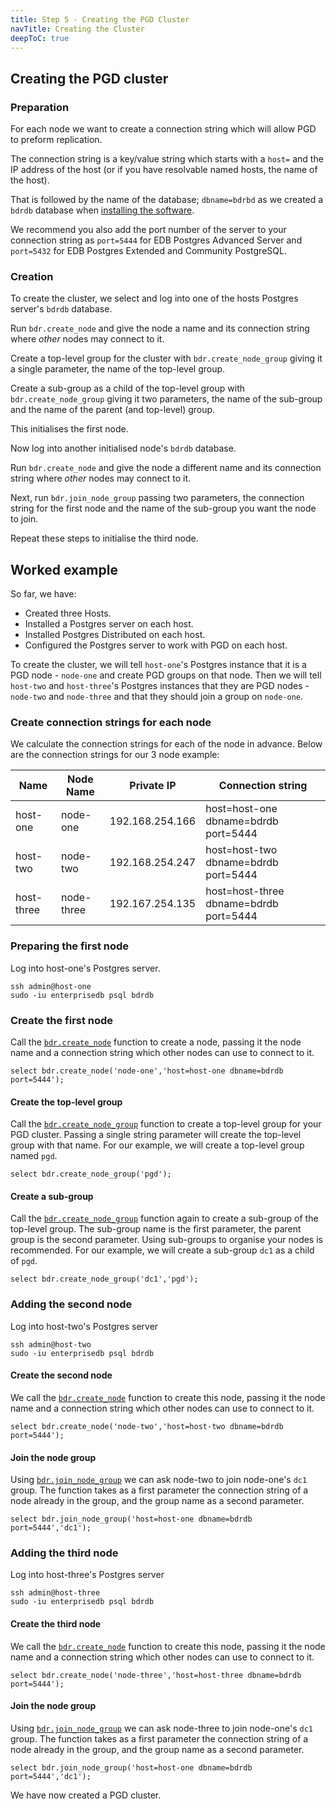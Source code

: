 ```yaml
---
title: Step 5 - Creating the PGD Cluster
navTitle: Creating the Cluster
deepToC: true
---
```


## Creating the PGD cluster

### Preparation

For each node we want to create a connection string which will allow PGD to preform replication.

The connection string is a key/value string which starts with a `host=` and the IP address of the host (or if you have resolvable named hosts, the name of the host).

That is followed by the name of the database; `dbname=bdrbd` as we created a `bdrdb` database when [installing the software](04-installing-software).

We recommend you also add the port number of the server to your connection string as `port=5444` for EDB Postgres Advanced Server and `port=5432` for EDB Postgres Extended and Community PostgreSQL.

### Creation

To create the cluster, we select and log into one of the hosts Postgres server's `bdrdb` database. 

Run `bdr.create_node` and give the node a name and its connection string where *other* nodes may connect to it.

Create a top-level group for the cluster with `bdr.create_node_group` giving it a single parameter, the name of the top-level group.

Create a sub-group as a child of the top-level group with `bdr.create_node_group` giving it two parameters, the name of the sub-group and the name of the parent (and top-level) group.

This initialises the first node.

Now log into another initialised node's `bdrdb` database.

Run `bdr.create_node` and give the node a different name and its connection string where *other* nodes may connect to it.

Next, run `bdr.join_node_group` passing two parameters, the connection string for the first node and the name of the sub-group you want the node to join.

Repeat these steps to initialise the third node.


## Worked example

So far, we have:

* Created three Hosts.
* Installed a Postgres server on each host.
* Installed Postgres Distributed on each host.
* Configured the Postgres server to work with PGD on each host.

To create the cluster, we will tell `host-one`'s Postgres instance that it is a PGD node - `node-one` and create PGD groups on that node.
Then we will tell `host-two` and `host-three`'s Postgres instances that they are PGD nodes - `node-two` and `node-three` and that they should join a group on `node-one`.

### Create connection strings for each node

We calculate the connection strings for each of the node in advance. 
Below are the connection strings for our 3 node example:

| Name       | Node Name  | Private IP      | Connection string                      |
| ---------- | ---------- | --------------- | -------------------------------------- |
| host-one   | node-one   | 192.168.254.166 | host=host-one dbname=bdrdb port=5444   |
| host-two   | node-two   | 192.168.254.247 | host=host-two dbname=bdrdb port=5444   |
| host-three | node-three | 192.167.254.135 | host=host-three dbname=bdrdb port=5444 |

### Preparing the first node 

Log into host-one's Postgres server.

```
ssh admin@host-one
sudo -iu enterprisedb psql bdrdb
```

### Create the first node

Call the [`bdr.create_node`](/pgd/latest/reference/nodes-management-interfaces#bdrcreate_node) function to create a node, passing it the node name and a connection string which other nodes can use to connect to it.

```
select bdr.create_node('node-one','host=host-one dbname=bdrdb port=5444');
```

#### Create the top-level group

Call the [`bdr.create_node_group`](/pgd/latest/reference/nodes-management-interfaces#bdrcreate_node_group) function to create a top-level group for your PGD cluster. Passing a single string parameter will create the top-level group with that name. For our example, we will create a top-level group named `pgd`.

```
select bdr.create_node_group('pgd');
```

#### Create a sub-group

Call the [`bdr.create_node_group`](/pgd/latest/reference/nodes-management-interfaces#bdrcreate_node_group) function again to create a sub-group of the top-level group. The sub-group name is the first parameter, the parent group is the second parameter. Using sub-groups to organise your nodes is recommended. For our example, we will create a sub-group `dc1` as a child of `pgd`.

```
select bdr.create_node_group('dc1','pgd');
```

### Adding the second node

Log into host-two's Postgres server

```
ssh admin@host-two
sudo -iu enterprisedb psql bdrdb
```

#### Create the second node

We call the [`bdr.create_node`](/pgd/latest/reference/nodes-management-interfaces#bdrcreate_node) function to create this node, passing it the node name and a connection string which other nodes can use to connect to it.

```
select bdr.create_node('node-two','host=host-two dbname=bdrdb port=5444');
```

#### Join the node group

Using [`bdr.join_node_group`](/pgd/latest/reference/nodes-management-interfaces#bdrjoin_node_group) we can ask node-two to join node-one's `dc1` group. The function takes as a first parameter the connection string of a node already in the group, and the group name as a second parameter.

```
select bdr.join_node_group('host=host-one dbname=bdrdb port=5444','dc1');
```

### Adding the third node

Log into host-three's Postgres server

```
ssh admin@host-three
sudo -iu enterprisedb psql bdrdb
```

#### Create the third node

We call the [`bdr.create_node`](/pgd/latest/reference/nodes-management-interfaces#bdrcreate_node) function to create this node, passing it the node name and a connection string which other nodes can use to connect to it.

```
select bdr.create_node('node-three','host=host-three dbname=bdrdb port=5444');
```

#### Join the node group

Using [`bdr.join_node_group`](/pgd/latest/reference/nodes-management-interfaces#bdrjoin_node_group) we can ask node-three to join node-one's `dc1` group. The function takes as a first parameter the connection string of a node already in the group, and the group name as a second parameter.

```
select bdr.join_node_group('host=host-one dbname=bdrdb port=5444','dc1');
```

We have now created a PGD cluster.
